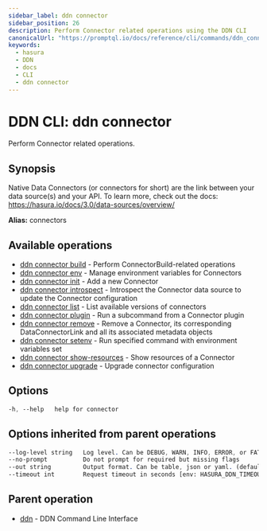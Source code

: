 ```yaml
---
sidebar_label: ddn connector
sidebar_position: 26
description: Perform Connector related operations using the DDN CLI
canonicalUrl: "https://promptql.io/docs/reference/cli/commands/ddn_connector"
keywords:
  - hasura
  - DDN
  - docs
  - CLI
  - ddn connector
---
```


# DDN CLI: ddn connector

Perform Connector related operations.

## Synopsis

Native Data Connectors (or connectors for short) are the link between your data source(s) and your API. To learn more, check out the docs: https://hasura.io/docs/3.0/data-sources/overview/

**Alias:** connectors

## Available operations

- [ddn connector build](/reference/cli/commands/ddn_connector_build) - Perform ConnectorBuild-related operations
- [ddn connector env](/reference/cli/commands/ddn_connector_env) - Manage environment variables for Connectors
- [ddn connector init](/reference/cli/commands/ddn_connector_init) - Add a new Connector
- [ddn connector introspect](/reference/cli/commands/ddn_connector_introspect) - Introspect the Connector data source to update the Connector configuration
- [ddn connector list](/reference/cli/commands/ddn_connector_list) - List available versions of connectors
- [ddn connector plugin](/reference/cli/commands/ddn_connector_plugin) - Run a subcommand from a Connector plugin
- [ddn connector remove](/reference/cli/commands/ddn_connector_remove) - Remove a Connector, its corresponding DataConnectorLink and all its associated metadata objects
- [ddn connector setenv](/reference/cli/commands/ddn_connector_setenv) - Run specified command with environment variables set
- [ddn connector show-resources](/reference/cli/commands/ddn_connector_show-resources) - Show resources of a Connector
- [ddn connector upgrade](/reference/cli/commands/ddn_connector_upgrade) - Upgrade connector configuration

## Options

```sass
-h, --help   help for connector
```

## Options inherited from parent operations

```sass
--log-level string   Log level. Can be DEBUG, WARN, INFO, ERROR, or FATAL. (default "INFO")
--no-prompt          Do not prompt for required but missing flags
--out string         Output format. Can be table, json or yaml. (default "table")
--timeout int        Request timeout in seconds [env: HASURA_DDN_TIMEOUT] (default 100)
```

## Parent operation

- [ddn](/reference/cli/commands/ddn) - DDN Command Line Interface
